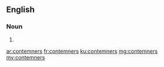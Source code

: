 ==English==

===Noun===
{{head|en}}

# {{plural of|contemner}}

[[ar:contemners]]
[[fr:contemners]]
[[ku:contemners]]
[[mg:contemners]]
[[my:contemners]]